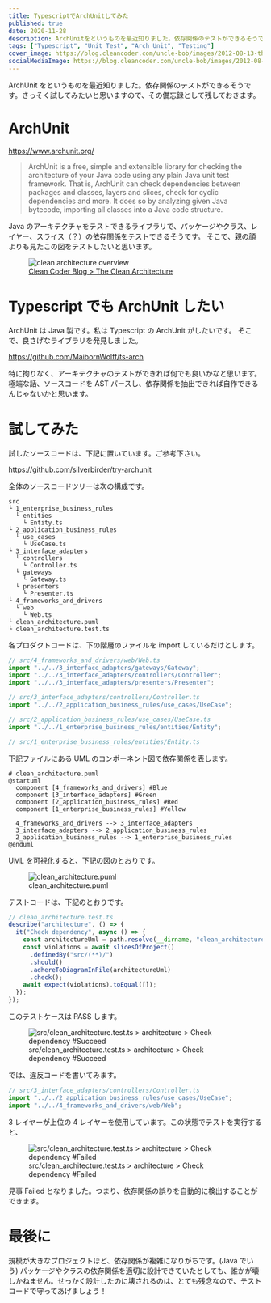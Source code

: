 ```yaml
---
title: TypescriptでArchUnitしてみた
published: true
date: 2020-11-28
description: ArchUnitをというものを最近知りました。依存関係のテストができるそうです。さっそく試してみたいと思いますので、その備忘録として残しておきます。
tags: ["Typescript", "Unit Test", "Arch Unit", "Testing"]
cover_image: https://blog.cleancoder.com/uncle-bob/images/2012-08-13-the-clean-architecture/CleanArchitecture.jpg
socialMediaImage: https://blog.cleancoder.com/uncle-bob/images/2012-08-13-the-clean-architecture/CleanArchitecture.jpg
---
```



ArchUnit をというものを最近知りました。依存関係のテストができるそうです。さっそく試してみたいと思いますので、その備忘録として残しておきます。

# ArchUnit

https://www.archunit.org/

> ArchUnit is a free, simple and extensible library for checking the architecture of your Java code using any plain Java unit test framework. That is, ArchUnit can check dependencies between packages and classes, layers and slices, check for cyclic dependencies and more. It does so by analyzing given Java bytecode, importing all classes into a Java code structure.

Java のアーキテクチャをテストできるライブラリで、パッケージやクラス、レイヤー、スライス（？）の依存関係をテストできるそうです。
そこで、親の顔よりも見たこの図をテストしたいと思います。

<figure title="Clean Coder Blog > The Clean Architecture">
  <Image
    src="https://blog.cleancoder.com/uncle-bob/images/2012-08-13-the-clean-architecture/CleanArchitecture.jpg"
    width={772}
    height={567}
    layout="constrained"
    alt="clean architecture overview"
  />
  <figcaption>
    <a href="https://blog.cleancoder.com/uncle-bob/2012/08/13/the-clean-architecture.html">
      Clean Coder Blog > The Clean Architecture
    </a>
  </figcaption>
</figure>

# Typescript でも ArchUnit したい

ArchUnit は Java 製です。私は Typescript の ArchUnit がしたいです。
そこで、良さげなライブラリを発見しました。

https://github.com/MaibornWolff/ts-arch

特に拘りなく、アーキテクチャのテストができれば何でも良いかなと思います。
極端な話、ソースコードを AST パースし、依存関係を抽出できれば自作できるんじゃないかと思います。

# 試してみた

試したソースコードは、下記に置いています。ご参考下さい。

https://github.com/silverbirder/try-archunit

全体のソースコードツリーは次の構成です。

```
src
└ 1_enterprise_business_rules
  └ entities
    └ Entity.ts
└ 2_application_business_rules
  └ use_cases
    └ UseCase.ts
└ 3_interface_adapters
  └ controllers
    └ Controller.ts
  └ gateways
    └ Gateway.ts
  └ presenters
    └ Presenter.ts
└ 4_frameworks_and_drivers
  └ web
    └ Web.ts
└ clean_architecture.puml
└ clean_architecture.test.ts
```

各プロダクトコードは、下の階層のファイルを import しているだけとします。

```typescript
// src/4_frameworks_and_drivers/web/Web.ts
import "../../3_interface_adapters/gateways/Gateway";
import "../../3_interface_adapters/controllers/Controller";
import "../../3_interface_adapters/presenters/Presenter";
```

```typescript
// src/3_interface_adapters/controllers/Controller.ts
import "../../2_application_business_rules/use_cases/UseCase";
```

```typescript
// src/2_application_business_rules/use_cases/UseCase.ts
import "../../1_enterprise_business_rules/entities/Entity";
```

```typescript
// src/1_enterprise_business_rules/entities/Entity.ts
```

下記ファイルにある UML のコンポーネント図で依存関係を表します。

```
# clean_architecture.puml
@startuml
  component [4_frameworks_and_drivers] #Blue
  component [3_interface_adapters] #Green
  component [2_application_business_rules] #Red
  component [1_enterprise_business_rules] #Yellow

  4_frameworks_and_drivers --> 3_interface_adapters
  3_interface_adapters --> 2_application_business_rules
  2_application_business_rules --> 1_enterprise_business_rules
@enduml
```

UML を可視化すると、下記の図のとおりです。

<figure title="clean_architecture.puml">
  <Image
    src="https://res.cloudinary.com/silverbirder/image/upload/v1614430164/silver-birder.github.io/blog/clean_architecture.puml.png"
    width={470}
    height={684}
    layout="constrained"
    alt="clean_architecture.puml"
  />
  <figcaption>clean_architecture.puml</figcaption>
</figure>

テストコードは、下記のとおりです。

```typescript
// clean_architecture.test.ts
describe("architecture", () => {
  it("Check dependency", async () => {
    const architectureUml = path.resolve(__dirname, "clean_architecture.puml");
    const violations = await slicesOfProject()
      .definedBy("src/(**)/")
      .should()
      .adhereToDiagramInFile(architectureUml)
      .check();
    await expect(violations).toEqual([]);
  });
});
```

このテストケースは PASS します。

<figure title="src/clean_architecture.test.ts > architecture > Check dependency #Succeed">
  <Image
    src="https://res.cloudinary.com/silverbirder/image/upload/v1614430233/silver-birder.github.io/blog/src_clean_architecture_test_ts_architecture_check_dependency_succeed.png"
    width={962}
    height={422}
    layout="constrained"
    alt="src/clean_architecture.test.ts > architecture > Check dependency #Succeed"
  />
  <figcaption>
    src/clean_architecture.test.ts > architecture > Check dependency #Succeed
  </figcaption>
</figure>

では、違反コードを書いてみます。

```typescript
// src/3_interface_adapters/controllers/Controller.ts
import "../../2_application_business_rules/use_cases/UseCase";
import "../../4_frameworks_and_drivers/web/Web";
```

3 レイヤーが上位の 4 レイヤーを使用しています。この状態でテストを実行すると、

<figure title="src/clean_architecture.test.ts > architecture > Check dependency #Failed">
  <Image
    src="https://res.cloudinary.com/silverbirder/image/upload/v1614430292/silver-birder.github.io/blog/src_clean_architecture_test_ts_architecture_check_dependency_failed.png"
    width={1200}
    height={564}
    layout="constrained"
    alt="src/clean_architecture.test.ts > architecture > Check dependency #Failed"
  />
  <figcaption>
    src/clean_architecture.test.ts > architecture > Check dependency #Failed
  </figcaption>
</figure>

見事 Failed となりました。つまり、依存関係の誤りを自動的に検出することができます。

# 最後に

規模が大きなプロジェクトほど、依存関係が複雑になりがちです。(Java でいう) パッケージやクラスの依存関係を適切に設計できていたとしても、誰かが壊しかねません。せっかく設計したのに壊されるのは、とても残念なので、テストコードで守ってあげましょう！
